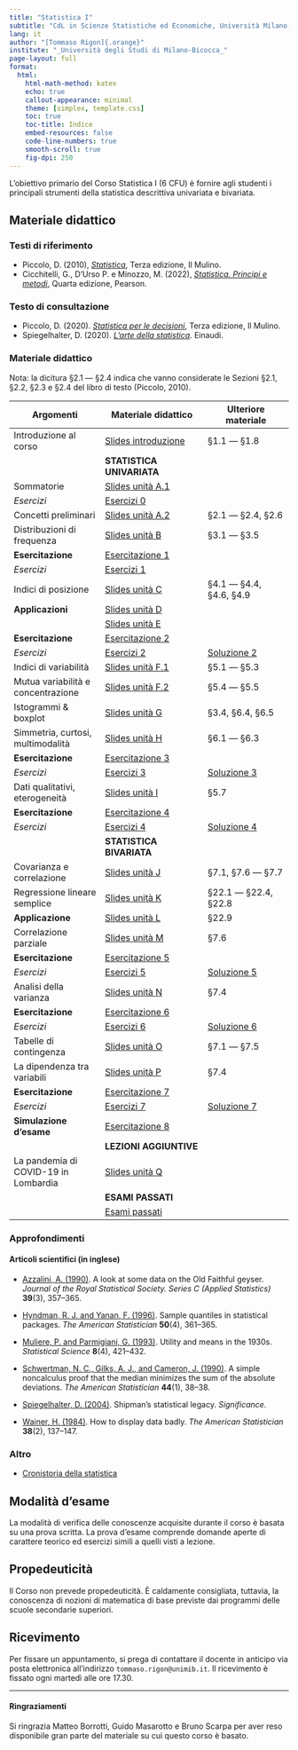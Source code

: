 ```yaml
---
title: "Statistica I"
subtitle: "CdL in Scienze Statistiche ed Economiche, Università Milano-Bicocca"
lang: it
author: "[Tommaso Rigon]{.orange}"
institute: "_Università degli Studi di Milano-Bicocca_"
page-layout: full
format:
  html:
    html-math-method: katex
    echo: true
    callout-appearance: minimal
    theme: [simplex, template.css]
    toc: true
    toc-title: Indice
    embed-resources: false
    code-line-numbers: true
    smooth-scroll: true
    fig-dpi: 250
---
```


L'obiettivo primario del Corso [Statistica I]{.blue} (6 CFU) è fornire agli studenti i principali strumenti della [statistica descrittiva]{.orange} univariata e bivariata.

## Materiale didattico

### Testi di riferimento

- Piccolo, D. (2010), [*Statistica*](https://www.mulino.it/isbn/9788815139023), Terza edizione, Il Mulino.
- Cicchitelli, G., D'Urso P. e Minozzo, M. (2022), [*Statistica. Principi e metodi*](https://he.pearson.it/catalogo/642), Quarta edizione, Pearson.

### Testo di consultazione

- Piccolo, D. (2020). [*Statistica per le decisioni*](https://www.mulino.it/isbn/9788815272201), Terza edizione, Il Mulino.
- Spiegelhalter, D. (2020). [*L'arte della statistica*](https://www.einaudi.it/catalogo-libri/scienze-sociali/sociologia/larte-della-statistica-david-spiegelhalter-9788806246624/). Einaudi.

### Materiale didattico

[Nota]{.orange}: la dicitura §2.1 --- §2.4 indica che vanno considerate le Sezioni §2.1, §2.2, §2.3 e §2.4 del libro di testo (Piccolo, 2010).

| Argomenti                            | Materiale didattico                        | Ulteriore materiale               |
|------------------------|---------------------------|----------------------|
| Introduzione al corso                | [Slides introduzione](slides/sl_intro.pdf) | §1.1 --- §1.8                     |
|                                      | **STATISTICA UNIVARIATA**                  |                                   |
| Sommatorie                           | [Slides unità A.1](slides/sl_A1.pdf)       |                                   |
| *Esercizi*                           | [Esercizi 0](exe/exe_0.html)               |                                   |
| Concetti preliminari                 | [Slides unità A.2](slides/sl_A2.pdf)       | §2.1 --- §2.4, §2.6               |
| Distribuzioni di frequenza           | [Slides unità B](slides/sl_B.pdf)          | §3.1 --- §3.5                     |
| **Esercitazione**                    | [Esercitazione 1](exe/es_1.pdf)          |                                   |
| *Esercizi*                           | [Esercizi 1](exe/exe_1_bis.html)           |  |
| Indici di posizione                  | [Slides unità C](slides/sl_C.pdf)          | §4.1 --- §4.4, §4.6, §4.9         |
| **Applicazioni**                     | [Slides unità D](slides/sl_D.pdf)          |                                   |
|                                      | [Slides unità E](slides/sl_E.pdf)          |                                   |
| **Esercitazione**                    | [Esercitazione 2](exe/exe_2.html)          |                                   |
| *Esercizi*                           | [Esercizi 2](exe/exe_2_bis.html)           | [Soluzione 2](exe/sol_exe_2.html) |
| Indici di variabilità                | [Slides unità F.1](slides/sl_F1.pdf)          | §5.1 --- §5.3                     |
| Mutua variabilità e concentrazione   | [Slides unità F.2](slides/sl_F2.pdf)      | §5.4 --- §5.5                     |
| Istogrammi & boxplot                 | [Slides unità G](slides/sl_G.pdf)          | §3.4, §6.4, §6.5                  |
| Simmetria, curtosi, multimodalità    | [Slides unità H](slides/sl_H.pdf)          | §6.1 --- §6.3                     |
| **Esercitazione**                    | [Esercitazione 3](exe/exe_3.html)          |                                   |
| *Esercizi*                           | [Esercizi 3](exe/exe_3_bis.html)           | [Soluzione 3](exe/sol_exe_3.html) |
| Dati qualitativi, eterogeneità       | [Slides unità I](slides/sl_I.pdf)          | §5.7                              |
| **Esercitazione**                    | [Esercitazione 4](exe/exe_4.html)          |                                   |
| *Esercizi*                           | [Esercizi 4](exe/exe_4_bis.html)           | [Soluzione 4](exe/sol_exe_4.html) |
|                                      | **STATISTICA BIVARIATA**                   |                                   |
| Covarianza e correlazione            | [Slides unità J](slides/sl_J.pdf)          | §7.1, §7.6 --- §7.7               |
| Regressione lineare semplice         | [Slides unità K](slides/sl_K.pdf)          | §22.1 --- §22.4, §22.8            |
| **Applicazione**                     | [Slides unità L](slides/sl_L.pdf)          | §22.9                             |
| Correlazione parziale                | [Slides unità M](slides/sl_M.pdf)          | §7.6                              |
| **Esercitazione**                    | [Esercitazione 5](exe/exe_5.html)          |                                   |
| *Esercizi*                           | [Esercizi 5](exe/exe_5_bis.html)           | [Soluzione 5](exe/sol_exe_5.html) |
| Analisi della varianza               | [Slides unità N](slides/sl_N.pdf)          | §7.4                              |
| **Esercitazione**                    | [Esercitazione 6](exe/exe_6.html)          |                                   |
| *Esercizi*                           | [Esercizi 6](exe/exe_6_bis.html)           | [Soluzione 6](exe/sol_exe_6.html) |
| Tabelle di contingenza               | [Slides unità O](slides/sl_O.pdf)          | §7.1 --- §7.5                     |
| La dipendenza tra variabili          | [Slides unità P](slides/sl_P.pdf)          | §7.4                              |
| **Esercitazione**                    | [Esercitazione 7](exe/exe_7.html)          |                                   |
| *Esercizi*                           | [Esercizi 7](exe/exe_7_bis.html)           | [Soluzione 7](exe/sol_exe_7.html) |
| **Simulazione d'esame**              | [Esercitazione 8](exe/exe_8.html)          |                                   |
|                                      | **LEZIONI AGGIUNTIVE**                     |                                   |
| La pandemia di COVID-19 in Lombardia | [Slides unità Q](slides/sl_Q.pdf)          |                                   |
|                                      | **ESAMI PASSATI**                          |                                   |
|                                      | [Esami passati](exe/exe_8_bis.html)        |                                   |

### Approfondimenti

<!-- #### Quotidiani -->

<!-- -   [La vera America è qui da noi: italiani più ricchi](https://www.corriere.it/esteri/20_giugno_25/vera-america-qui-noi-italiani-piu-ricchi-d4cc4256-b64b-11ea-9dea-5ac3c9ec7c08.shtml). *Corriere della Sera* del 25 Giugno 2020. -->

<!-- -   [A caccia di un milione di scienziati dei dati. Inizia la democratizzazione della data science](https://nova.ilsole24ore.com/nova24-tech/a-caccia-di-un-milione-di-scienziati-dei-dati-inizia-la-democratizzazione-della-data-science/). *Nóva, de Il Sole 24 ore* del 20 Marzo 2019. -->

#### Articoli scientifici (in inglese)

-   [Azzalini, A. (1990)](approfondimenti/Azzalini1990.pdf). A look at some data on the Old Faithful geyser. *Journal of the Royal Statistical Society. Series C (Applied Statistics)* **39**(3), 357--365.

-   [Hyndman, R. J. and Yanan, F. (1996)](approfondimenti/Hyndman1996.pdf). Sample quantiles in statistical packages. *The American Statistician* **50**(4), 361--365.

-   [Muliere, P. and Parmigiani, G. (1993)](approfondimenti/Muliere1993.pdf). Utility and means in the 1930s. *Statistical Science* **8**(4), 421--432.

-   [Schwertman, N. C., Gilks, A. J., and Cameron, J. (1990)](approfondimenti/Schwertman1990.pdf). A simple noncalculus proof that the median minimizes the sum of the absolute deviations. *The American Statistician* **44**(1), 38--38.

-   [Spiegelhalter, D. (2004)](approfondimenti/Spiegelhalter2004.pdf). Shipman's statistical legacy. *Significance*.

-   [Wainer, H. (1984)](approfondimenti/Wainer1984.pdf). How to display data badly. *The American Statistician* **38**(2), 137--147.

### Altro

-   [Cronistoria della statistica](approfondimenti/cronistoria.pdf)

## Modalità d'esame

La modalità di verifica delle conoscenze acquisite durante il corso è basata su una [prova scritta]{.orange}. La prova d'esame comprende [domande aperte]{.blue} di carattere teorico ed [esercizi]{.blue} simili a quelli visti a lezione. 

<!-- Inoltre, gli studenti che otterranno una [valutazione alla prova scritta maggiore o uguale a 26]{.blue} dovranno obbligatoriamente sostenere una [prova orale aggiuntiva]{.orange}. -->

## Propedeuticità

Il Corso non prevede propedeuticità. È caldamente consigliata, tuttavia, la conoscenza di nozioni di matematica di base previste dai programmi delle scuole secondarie superiori.

## Ricevimento

Per fissare un appuntamento, si prega di contattare il docente in anticipo via posta elettronica all'indirizzo `tommaso.rigon@unimib.it`. Il ricevimento è fissato ogni [martedì alle ore 17.30]{.blue}.

------------------------------------------------------------------------

#### Ringraziamenti

Si ringrazia Matteo Borrotti, Guido Masarotto e Bruno Scarpa per aver reso disponibile gran parte del materiale su cui questo corso è basato.
